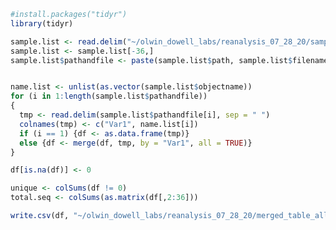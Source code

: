 ```r
#install.packages("tidyr")
library(tidyr)
```

```r
sample.list <- read.delim("~/olwin_dowell_labs/reanalysis_07_28_20/sample_list.txt")
sample.list <- sample.list[-36,]
sample.list$pathandfile <- paste(sample.list$path, sample.list$filename, sep="")


name.list <- unlist(as.vector(sample.list$objectname))
for (i in 1:length(sample.list$pathandfile)) 
{ 
  tmp <- read.delim(sample.list$pathandfile[i], sep = " ") 
  colnames(tmp) <- c("Var1", name.list[i])
  if (i == 1) {df <- as.data.frame(tmp)}
  else {df <- merge(df, tmp, by = "Var1", all = TRUE)}
}

df[is.na(df)] <- 0

unique <- colSums(df != 0)
total.seq <- colSums(as.matrix(df[,2:36]))

write.csv(df, "~/olwin_dowell_labs/reanalysis_07_28_20/merged_table_all_081020", row.names = F)
```

